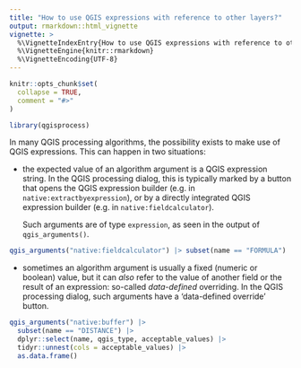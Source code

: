 ```yaml
---
title: "How to use QGIS expressions with reference to other layers?"
output: rmarkdown::html_vignette
vignette: >
  %\VignetteIndexEntry{How to use QGIS expressions with reference to other layers?}
  %\VignetteEngine{knitr::rmarkdown}
  %\VignetteEncoding{UTF-8}
---
```


```r
knitr::opts_chunk$set(
  collapse = TRUE,
  comment = "#>"
)
```

```r
library(qgisprocess)
```

In many QGIS processing algorithms, the possibility exists to make use of QGIS expressions.
This can happen in two situations:

- the expected value of an algorithm argument is a QGIS expression string.
In the QGIS processing dialog, this is typically marked by a button that opens the QGIS expression builder (e.g. in `native:extractbyexpression`), or by a directly integrated QGIS expression builder (e.g. in `native:fieldcalculator`).

  Such arguments are of type `expression`, as seen in the output of `qgis_arguments()`.
  
```r
qgis_arguments("native:fieldcalculator") |> subset(name == "FORMULA")
```

- sometimes an algorithm argument is usually a fixed (numeric or boolean) value, but it can _also_ refer to the value of another field or the result of an expression: so-called _data-defined_ overriding.
In the QGIS processing dialog, such arguments have a 'data-defined override' button.

```r
qgis_arguments("native:buffer") |> 
  subset(name == "DISTANCE") |> 
  dplyr::select(name, qgis_type, acceptable_values) |> 
  tidyr::unnest(cols = acceptable_values) |> 
  as.data.frame()
```



